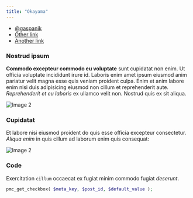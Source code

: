 ```yaml
---
title: "Okayama"
---
```


<LinkList>

- <a href="https://unsplash.com/@gaspanik" target="_blank" rel="noopener norefferer">@gaspanik</a>
- <a href="https://example.com" target="_blank" rel="noopener norefferer">Other link</a>
- <a href="https://example.com" target="_blank" rel="noopener norefferer">Another link</a>

</LinkList>

### Nostrud ipsum

**Commodo excepteur commodo eu voluptate** sunt cupidatat non enim. Ut officia voluptate incididunt irure id. Laboris enim amet ipsum eiusmod anim pariatur velit magna esse quis veniam proident culpa. Enim et anim labore enim nisi duis adipisicing eiusmod non cillum et reprehenderit aute. *Reprehenderit et eu laboris* ex ullamco velit non. Nostrud quis ex sit aliqua.

<Container max_width={500}>

![Image 2](masaaki-komori-bUjw7nzopMk-unsplash.jpg)

</Container>

### Cupidatat

Et labore nisi eiusmod proident do quis esse officia excepteur consectetur. *Aliqua enim* in quis cillum ad laborum enim quis consequat:

![Image 2](masaaki-komori-k8IUsLMk5Ok-unsplash.jpg)

### Code

Exercitation `cillum` occaecat ex fugiat minim commodo fugiat *deserunt*.

```php
pmc_get_checkbox( $meta_key, $post_id, $default_value );
```
